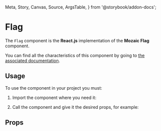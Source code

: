   Meta,
  Story,
  Canvas,
  Source,
  ArgsTable,
} from '@storybook/addon-docs';

<Meta title="Components/Flag" component={Flag} argTypes={argTypes} />

# Flag

The `Flag` component is the **React.js** implementation of the **Mozaic Flag** component.

You can find all the characteristics of this component by going to [the associated documentation](https://mozaic.adeo.cloud/Components/Flags/).

## Usage

To use the component in your project you must:

1. Import the component where you need it:

<Source
  language="javascript"
  code="import { Flag } from '@mozaic-ds/react';"
/>

2. Call the component and give it the desired props, for example:

<Canvas withSource="open">
  <Story story={Controls} />
</Canvas>


## Props

<ArgsTable of={Flag} />
